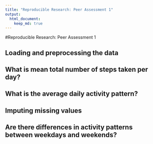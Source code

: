 ```yaml
---
title: "Reproducible Research: Peer Assessment 1"
output: 
  html_document:
    keep_md: true
---
```

#Reproducible Research: Peer Assessment 1

## Loading and preprocessing the data



## What is mean total number of steps taken per day?



## What is the average daily activity pattern?



## Imputing missing values



## Are there differences in activity patterns between weekdays and weekends?
